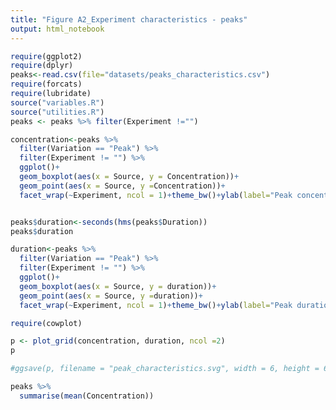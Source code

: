 ```yaml
---
title: "Figure A2_Experiment characteristics - peaks"
output: html_notebook
---
```


```r
require(ggplot2)
require(dplyr)
peaks<-read.csv(file="datasets/peaks_characteristics.csv")
require(forcats)
require(lubridate)
source("variables.R")
source("utilities.R")
peaks <- peaks %>% filter(Experiment !="")


```


```r

concentration<-peaks %>%
  filter(Variation == "Peak") %>%
  filter(Experiment != "") %>%
  ggplot()+
  geom_boxplot(aes(x = Source, y = Concentration))+ 
  geom_point(aes(x = Source, y =Concentration))+
  facet_wrap(~Experiment, ncol = 1)+theme_bw()+ylab(label="Peak concentration (μg/m3)")


peaks$duration<-seconds(hms(peaks$Duration))
peaks$duration

duration<-peaks %>%
  filter(Variation == "Peak") %>%
  filter(Experiment != "") %>%
  ggplot()+
  geom_boxplot(aes(x = Source, y = duration))+ 
  geom_point(aes(x = Source, y =duration))+
  facet_wrap(~Experiment, ncol = 1)+theme_bw()+ylab(label="Peak duration (s)")

require(cowplot)

p <- plot_grid(concentration, duration, ncol =2)
p

#ggsave(p, filename = "peak_characteristics.svg", width = 6, height = 6)

```

```r

peaks %>%
  summarise(mean(Concentration))

  

```


